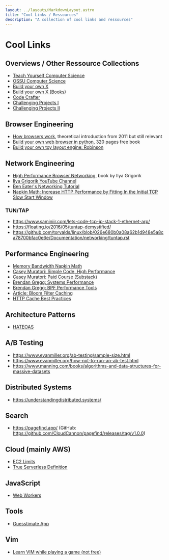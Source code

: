```yaml
---
layout: ../layouts/MarkdownLayout.astro
title: "Cool Links / Ressources"
description: "A collection of cool links and ressources"
---
```


# Cool Links


## Overviews / Other Ressource Collections

- [Teach Yourself Computer Science](https://teachyourselfcs.com/)
- [OSSU Computer Science](https://ossu.firebaseapp.com/#/curriculum)
- [Build your own X](https://github.com/codecrafters-io/build-your-own-x)
- [Build your own X (Books)](https://build-your-own.org/)
- [Code Crafter](https://app.codecrafters.io/catalog)
- [Challenging Projects I](https://austinhenley.com/blog/challengingprojects.html)
- [Challenging Projects II](https://austinhenley.com/blog/morechallengingprojects.html)

## Browser Engineering

- [How browsers work](https://web.dev/articles/howbrowserswork), theoretical introduction from 2011 but still relevant
- [Build your own web browser in python](https://browser.engineering/), 320 pages free book
- [Build your own toy layout engine: Robinson](https://limpet.net/mbrubeck/2014/08/08/toy-layout-engine-1.html)

## Network Engineering

- [High Performance Browser Networking](https://hpbn.co/), book by Ilya Grigorik
- [Ilya Grigorik YouTube Channel](https://www.youtube.com/@igrigorik/videos)
- [Ben Eater's Networking Tutorial](https://www.youtube.com/playlist?list=PLowKtXNTBypH19whXTVoG3oKSuOcw_XeW)
- [Napkin Math: Increase HTTP Performance by Fitting In the Initial TCP Slow Start Window](https://sirupsen.com/napkin/problem-15)

### TUN/TAP

- https://www.saminiir.com/lets-code-tcp-ip-stack-1-ethernet-arp/
- https://floating.io/2016/05/tuntap-demystified/
- https://github.com/torvalds/linux/blob/026e680b0a08a62b1d948e5a8ca78700bfac0e6e/Documentation/networking/tuntap.rst



## Performance Engineering

- [Memory Bandwidth Napkin Math](https://www.forrestthewoods.com/blog/memory-bandwidth-napkin-math/)
- [Casey Muratori: Simple Code, High Performance](https://www.youtube.com/watch?v=Ge3aKEmZcqY)
- [Casey Muratori: Paid Course (Substack)](https://www.computerenhance.com/p/table-of-contents)
- [Brendan Gregg: Systems Performance](https://www.brendangregg.com/systems-performance-2nd-edition-book.html)
- [Brendan Gregg: BPF Performance Tools](https://www.brendangregg.com/bpf-performance-tools-book.html)
- [Article: Bloom Filter Caching](https://medium.baqend.com/the-technology-behind-fast-websites-2638196fa60a)
- [HTTP Cache Best Practices](https://jakearchibald.com/2016/caching-best-practices/)

## Architecture Patterns

- [HATEOAS](https://hypermedia.systems/)

## A/B Testing

- https://www.evanmiller.org/ab-testing/sample-size.html
- https://www.evanmiller.org/how-not-to-run-an-ab-test.html
- https://www.manning.com/books/algorithms-and-data-structures-for-massive-datasets


## Distributed Systems

- https://understandingdistributed.systems/


## Search

- https://pagefind.app/ (GitHub: https://github.com/CloudCannon/pagefind/releases/tag/v1.0.0)

## Cloud (mainly AWS)

- [EC2 Limits](https://docs.aws.amazon.com/ec2/latest/instancetypes/gp.html#general-purpose-network-performance)
- [True Serverless Definition](https://www.gomomento.com/blog/fighting-off-fake-serverless-bandits-with-the-true-definition-of-serverless)

## JavaScript

- [Web Workers](https://nickymeuleman.netlify.app/blog/webworkers-gems-of-the-web)

## Tools

- [Guesstimate App](https://github.com/getguesstimate/guesstimate-app)

## Vim

- [Learn VIM while playing a game (not free)](https://vim-adventures.com/)
